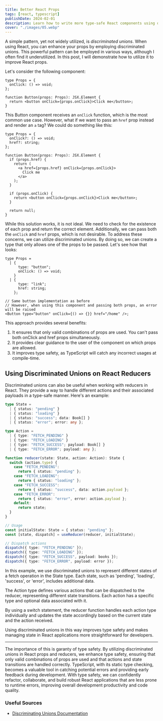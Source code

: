 ```yaml
---
title: Better React Props
tags: [react, typescript]
publishDate: 2024-02-01
description: Learn how to write more type-safe React components using discriminated unions - a powerful TypeScript pattern that helps prevent prop-related bugs and improves code maintainability. This technical guide demonstrates practical examples of implementing discriminated unions in both React props and reducers to ensure better component design and state management.
cover: "./images/05.webp"
---
```


A simple pattern, yet not widely utilized, is _discriminated unions_. When using React, you can enhance your props by employing discriminated unions. This powerful pattern can be employed in various ways, although I often find it underutilized. In this post, I will demonstrate how to utilize it to improve React props.

Let's consider the following component:

```tsx
type Props = {
  onClick: () => void;
};

function Button(props: Props): JSX.Element {
  return <button onClick={props.onClick}>Click me</button>;
}
```

This Button component receives an `onClick` function, which is the most common use case. However, what if we want to pass an `href` prop instead and render an `a` tag? We could do something like this:

```tsx
type Props = {
  onClick?: () => void;
  href?: string;
};

function Button(props: Props): JSX.Element {
  if (props.href) {
    return (
      <a href={props.href} onClick={props.onClick}>
        Click me
      </a>
    );
  }

  if (props.onClick) {
    return <button onClick={props.onClick}>Click me</button>;
  }

  return null;
}
```

While this solution works, it is not ideal. We need to check for the existence of each prop and return the correct element. Additionally, we can pass both the `onClick` and `href` props, which is not desirable. To address these concerns, we can utilize discriminated unions. By doing so, we can create a type that only allows one of the props to be passed. Let's see how that looks:

```tsx
type Props =
  | {
      type: "button";
      onClick: () => void;
    }
  | {
      type: "link";
      href: string;
    };

// Same button implementation as before
// However, when using this component and passing both props, an error will be raised
<Button type="button" onClick={() => {}} href="/home" />;
```

This approach provides several benefits:

1. It ensures that only valid combinations of props are used. You can't pass both onClick and href props simultaneously.
2. It provides clear guidance to the user of the component on which props are allowed.
3. It improves type safety, as TypeScript will catch any incorrect usages at compile-time.

## Using Discriminated Unions on React Reducers

Discriminated unions can also be useful when working with reducers in React. They provide a way to handle different actions and their associated payloads in a type-safe manner. Here's an example:

```ts
type State =
  | { status: "pending" }
  | { status: "loading" }
  | { status: "success"; data: Book[] }
  | { status: "error"; error: any };

type Action =
  | { type: "FETCH_PENDING" }
  | { type: "FETCH_LOADING" }
  | { type: "FETCH_SUCCESS"; payload: Book[] }
  | { type: "FETCH_ERROR"; payload: any };

function reducer(state: State, action: Action): State {
  switch (action.type) {
    case "FETCH_PENDING":
      return { status: "pending" };
    case "FETCH_LOADING":
      return { status: "loading" };
    case "FETCH_SUCCESS":
      return { status: "success", data: action.payload };
    case "FETCH_ERROR":
      return { status: "error", error: action.payload };
    default:
      return state;
  }
}

// Usage
const initialState: State = { status: "pending" };
const [state, dispatch] = useReducer(reducer, initialState);

// Dispatch actions
dispatch({ type: "FETCH_PENDING" });
dispatch({ type: "FETCH_LOADING" });
dispatch({ type: "FETCH_SUCCESS", payload: books });
dispatch({ type: "FETCH_ERROR", payload: error });
```

In this example, we use discriminated unions to represent different states of a fetch operation in the State type. Each state, such as 'pending', 'loading', 'success', or 'error', includes additional data.

The Action type defines various actions that can be dispatched to the reducer, representing different state transitions. Each action has a specific type and optional data associated with it.

By using a switch statement, the reducer function handles each action type individually and updates the state accordingly based on the current state and the action received.

Using discriminated unions in this way improves type safety and makes managing state in React applications more straightforward for developers.

---

The importance of this is garanty of type safety. By utilizing discriminated unions in React props and reducers, we enhance type safety, ensuring that only valid combinations of props are used and that actions and state transitions are handled correctly. TypeScript, with its static type checking, becomes a valuable tool in catching potential errors and providing early feedback during development. With type safety, we can confidently refactor, collaborate, and build robust React applications that are less prone to runtime errors, improving overall development productivity and code quality.

### Useful Sources

- [Discriminating Unions Documentation](https://www.typescriptlang.org/docs/handbook/unions-and-intersections.html#discriminating-unions)
